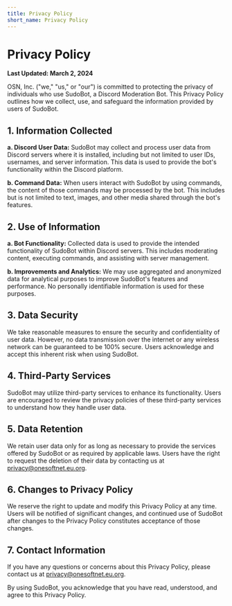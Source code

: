 ```yaml
---
title: Privacy Policy
short_name: Privacy Policy
---
```


# Privacy Policy

**Last Updated: March 2, 2024**

OSN, Inc. ("we," "us," or "our") is committed to protecting the privacy of individuals who use SudoBot, a Discord Moderation Bot. This Privacy Policy outlines how we collect, use, and safeguard the information provided by users of SudoBot.

## 1. Information Collected

**a. Discord User Data:** SudoBot may collect and process user data from Discord servers where it is installed, including but not limited to user IDs, usernames, and server information. This data is used to provide the bot's functionality within the Discord platform.

**b. Command Data:** When users interact with SudoBot by using commands, the content of those commands may be processed by the bot. This includes but is not limited to text, images, and other media shared through the bot's features.

## 2. Use of Information

**a. Bot Functionality:** Collected data is used to provide the intended functionality of SudoBot within Discord servers. This includes moderating content, executing commands, and assisting with server management.

**b. Improvements and Analytics:** We may use aggregated and anonymized data for analytical purposes to improve SudoBot's features and performance. No personally identifiable information is used for these purposes.

## 3. Data Security

We take reasonable measures to ensure the security and confidentiality of user data. However, no data transmission over the internet or any wireless network can be guaranteed to be 100% secure. Users acknowledge and accept this inherent risk when using SudoBot.

## 4. Third-Party Services

SudoBot may utilize third-party services to enhance its functionality. Users are encouraged to review the privacy policies of these third-party services to understand how they handle user data.

## 5. Data Retention

We retain user data only for as long as necessary to provide the services offered by SudoBot or as required by applicable laws. Users have the right to request the deletion of their data by contacting us at privacy@onesoftnet.eu.org.

## 6. Changes to Privacy Policy

We reserve the right to update and modify this Privacy Policy at any time. Users will be notified of significant changes, and continued use of SudoBot after changes to the Privacy Policy constitutes acceptance of those changes.

## 7. Contact Information

If you have any questions or concerns about this Privacy Policy, please contact us at privacy@onesoftnet.eu.org.

By using SudoBot, you acknowledge that you have read, understood, and agree to this Privacy Policy.
